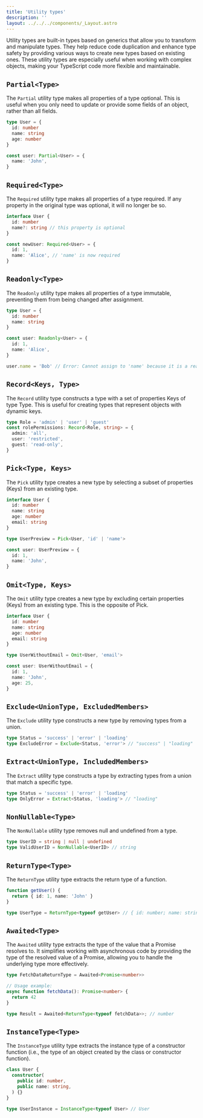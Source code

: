 ```yaml
---
title: 'Utility types'
description: ''
layout: ../../../components/_Layout.astro
---
```


Utility types are built-in types based on generics that allow you to transform and manipulate types. They help reduce code duplication and enhance type safety by providing various ways to create new types based on existing ones. These utility types are especially useful when working with complex objects, making your TypeScript code more flexible and maintainable.

## `Partial<Type>`

The `Partial` utility type makes all properties of a type optional. This is useful when you only need to update or provide some fields of an object, rather than all fields.

```typescript
type User = {
  id: number
  name: string
  age: number
}

const user: Partial<User> = {
  name: 'John',
}
```

## `Required<Type>`

The `Required` utility type makes all properties of a type required. If any property in the original type was optional, it will no longer be so.

```typescript
interface User {
  id: number
  name?: string // this property is optional
}

const newUser: Required<User> = {
  id: 1,
  name: 'Alice', // 'name' is now required
}
```

## `Readonly<Type>`

The `Readonly` utility type makes all properties of a type immutable, preventing them from being changed after assignment.

```typescript
type User = {
  id: number
  name: string
}

const user: Readonly<User> = {
  id: 1,
  name: 'Alice',
}

user.name = 'Bob' // Error: Cannot assign to 'name' because it is a read-only property
```

## `Record<Keys, Type>`

The `Record` utility type constructs a type with a set of properties Keys of type Type. This is useful for creating types that represent objects with dynamic keys.

```typescript
type Role = 'admin' | 'user' | 'guest'
const rolePermissions: Record<Role, string> = {
  admin: 'all',
  user: 'restricted',
  guest: 'read-only',
}
```

## `Pick<Type, Keys>`

The `Pick` utility type creates a new type by selecting a subset of properties (Keys) from an existing type.

```typescript
interface User {
  id: number
  name: string
  age: number
  email: string
}

type UserPreview = Pick<User, 'id' | 'name'>

const user: UserPreview = {
  id: 1,
  name: 'John',
}
```

## `Omit<Type, Keys>`

The `Omit` utility type creates a new type by excluding certain properties (Keys) from an existing type. This is the opposite of Pick.

```typescript
interface User {
  id: number
  name: string
  age: number
  email: string
}

type UserWithoutEmail = Omit<User, 'email'>

const user: UserWithoutEmail = {
  id: 1,
  name: 'John',
  age: 25,
}
```

## `Exclude<UnionType, ExcludedMembers>`

The `Exclude` utility type constructs a new type by removing types from a union.

```typescript
type Status = 'success' | 'error' | 'loading'
type ExcludeError = Exclude<Status, 'error'> // "success" | "loading"
```

## `Extract<UnionType, IncludedMembers>`

The `Extract` utility type constructs a type by extracting types from a union that match a specific type.

```typescript
type Status = 'success' | 'error' | 'loading'
type OnlyError = Extract<Status, 'loading'> // "loading"
```

## `NonNullable<Type>`

The `NonNullable` utility type removes null and undefined from a type.

```typescript
type UserID = string | null | undefined
type ValidUserID = NonNullable<UserID> // string
```

## `ReturnType<Type>`

The `ReturnType` utility type extracts the return type of a function.

```typescript
function getUser() {
  return { id: 1, name: 'John' }
}

type UserType = ReturnType<typeof getUser> // { id: number; name: string; }
```

## `Awaited<Type>`

The `Awaited` utility type extracts the type of the value that a Promise resolves to. It simplifies working with asynchronous code by providing the type of the resolved value of a Promise, allowing you to handle the underlying type more effectively.

```typescript
type FetchDataReturnType = Awaited<Promise<number>>

// Usage example:
async function fetchData(): Promise<number> {
  return 42
}

type Result = Awaited<ReturnType<typeof fetchData>>; // number
```

## `InstanceType<Type>`

The `InstanceType` utility type extracts the instance type of a constructor function (i.e., the type of an object created by the class or constructor function).

```typescript
class User {
  constructor(
    public id: number,
    public name: string,
  ) {}
}

type UserInstance = InstanceType<typeof User> // User
```

